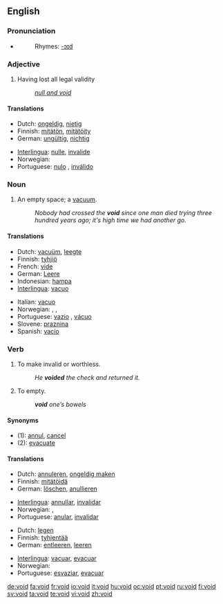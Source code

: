 ==English==
{{wikipedia}}

===Pronunciation===
* {{audio|en-us-void.ogg|Audio (US)}}
*: Rhymes: [[Rhymes:English:-ɔɪd|-ɔɪd]]

===Adjective===
{{en-adj|-}}

# Having lost all legal validity
#: ''[[null and void]]''

====Translations====
{{trans-top|Having lost all legal validity}}
* Dutch: [[ongeldig]], [[nietig]]
* Finnish: [[mitätön]], [[mitätöity]]
* German: [[ungültig]], [[nichtig]]
{{trans-mid}}
* [[Interlingua]]: [[nulle]], [[invalide]]
* Norwegian: {{t-|no|ugyldig}}
* Portuguese: [[nulo]] {{m}}, [[inválido]] {{m}}
{{trans-bottom}}

===Noun===
{{en-noun}}

# An empty space; a [[vacuum]].
#: ''Nobody had crossed the '''void''' since one man died trying three hundred years ago; it's high time we had another go.''

====Translations====
{{trans-top|An empty space; a vacuum}}
* Dutch: [[vacuüm]], [[leegte]]
* Finnish: [[tyhjiö]]
* French: [[vide]] {{m}}
* German: [[Leere]] {{f}}
* Indonesian: [[hampa]]
* [[Interlingua]]: [[vacuo]]
{{trans-mid}}
* Italian: [[vacuo]] {{m}}
* Norwegian: {{t|no|intet|n}}, {{t-|no|tomhet|m}}, {{t-|no|vakuum|n}}
* Portuguese: [[vazio]] {{m}}, [[vácuo]] {{m}}
* Slovene: [[praznina]] {{f}}
* Spanish: [[vacío]] {{m}}
{{trans-bottom}}

===Verb===
{{en-verb}}

# {{transitive}} To make invalid or worthless.
#: ''He '''voided''' the check and returned it.''
# {{transitive}} {{medicine}} To empty.
#: '''''void''' one’s bowels''

====Synonyms====
* (1): [[annul]], [[cancel]]
* (2): [[evacuate]]

====Translations====
{{trans-top|to make invalid or worthless}}
* Dutch: [[annuleren]], [[ongeldig maken]]
* Finnish: [[mitätöidä]]
* German: [[löschen]], [[anullieren]]
{{trans-mid}}
* [[Interlingua]]: [[annullar]], [[invalidar]]
* Norwegian: {{t-|no|annulere}}, {{t-|no|gjøre ugyldig}}
* Portuguese: [[anular]], [[invalidar]]
{{trans-bottom}}

{{trans-top|(medicine) to empty}}
* Dutch: [[legen]]
* Finnish: [[tyhjentää]]
* German: [[entleeren]], [[leeren]]
{{trans-mid}}
* [[Interlingua]]: [[vacuar]], [[evacuar]]
* Norwegian: {{t-|no|tømme}}
* Portuguese: [[esvaziar]], [[evacuar]]
{{trans-bottom}}

[[de:void]]
[[fa:void]]
[[fr:void]]
[[io:void]]
[[it:void]]
[[hu:void]]
[[oc:void]]
[[pt:void]]
[[ru:void]]
[[fi:void]]
[[sv:void]]
[[ta:void]]
[[te:void]]
[[vi:void]]
[[zh:void]]